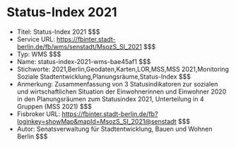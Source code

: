 # Status-Index 2021
- Titel: Status-Index 2021 $$$
- Service URL: https://fbinter.stadt-berlin.de/fb/wms/senstadt/MsozS_SI_2021 $$$
- Typ: WMS $$$
- Name: status-index-2021-wms-bae45af1 $$$
- Stichworte: 2021,Berlin,Geodaten,Karten,LOR,MSS,MSS 2021,Monitoring Soziale Stadtentwicklung,Planungsräume,Status-Index $$$
- Anmerkung: Zusammenfassung von 3 Statusindikatoren zur sozialen und wirtschaftlichen Situation der Einwohnerinnen und Einwohner 2020 in den Planungsräumen zum Statusindex 2021, Unterteilung in 4 Gruppen (MSS 2021) $$$
- Fisbroker URL: https://fbinter.stadt-berlin.de/fb?loginkey=showMap&mapId=MsozS_SI_2021@senstadt $$$
- Autor: Senatsverwaltung für Stadtentwicklung, Bauen und Wohnen Berlin $$$
